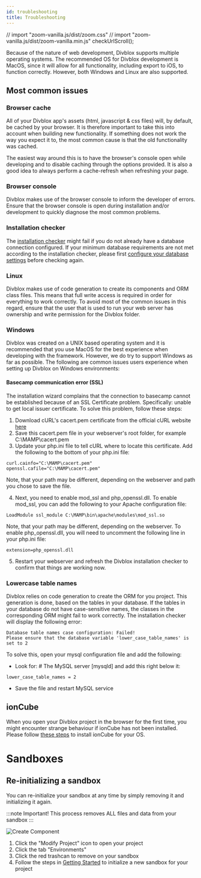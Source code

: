 ```yaml
---
id: troubleshooting
title: Troubleshooting
---
```


// import "zoom-vanilla.js/dist/zoom.css"
// import "zoom-vanilla.js/dist/zoom-vanilla.min.js"
checkUrlScroll();

Because of the nature of web development, Divblox supports multiple operating systems.
The recommended OS for Divblox development is MacOS, since it will allow for all functionality, including export
to iOS, to function correctly. However, both Windows and Linux are also supported.

## Most common issues

### Browser cache

All of your Divblox app's assets (html, javascript & css files) will, by default, be cached by your browser.
It is therefore important to take this into account when building new functionality. If something does not
work the way you expect it to, the most common cause is that the old functionality was cached.

The easiest way around this is to have the browser's console open while developing and to disable caching through the
options provided. It is also a good idea to always perform a cache-refresh when refreshing your page.

### Browser console

Divblox makes use of the browser console to inform the developer of errors. Ensure that the browser console is open during
installation and/or development to quickly diagnose the most common problems.

### Installation checker

The [installation checker](getting-started-3-from-scratch#installation-checker) might fail if you do not already have a database
connection configured. If your minimum database requirements are not met according to the installation checker, please first
[configure your database settings](getting-started-3-from-scratch) before checking again.

### Linux

Divblox makes use of code generation to create its components and ORM class files. This means that full write access is
required in order for everything to work correctly. To avoid most of the common issues in this regard, ensure that the user
that is used to run your web server has ownership and write permission for the Divblox folder.

### Windows

Divblox was created on a UNIX based operating system and it is recommended that you use MacOS for the best experience when developing with the framework. However, we do try to support Windows as far as possible. The following are common issues users experience when setting up Divblox on Windows environments:

#### Basecamp communication error (SSL)

The installation wizard complains that the connection to basecamp cannot be established because of an SSL Certificate problem. Specifically: unable to get local issuer certificate. To solve this problem, follow these steps:

1. Download cURL's cacert.pem certificate from the official cURL website [here](https://curl.haxx.se/docs/caextract.html)
2. Save this cacert.pem file in your webserver's root folder, for example C:\MAMP\cacert.pem
3. Update your php.ini file to tell cURL where to locate this certificate. Add the following to the bottom of your php.ini file:

```
curl.cainfo="C:\MAMP\cacert.pem"
openssl.cafile="C:\MAMP\cacert.pem"
```

Note, that your path may be different, depending on the webserver and path you chose to save the file.

4. Next, you need to enable mod_ssl and php_openssl.dll. To enable mod_ssl, you can add the following to your Apache configuration file:

```
LoadModule ssl_module C:\MAMP\bin\apache\modules\mod_ssl.so
```

Note, that your path may be different, depending on the webserver.
To enable php_openssl.dll, you will need to uncomment the following line in your php.ini file:

```
extension=php_openssl.dll
```

5. Restart your webserver and refresh the Divblox installation checker to confirm that things are working now.

### Lowercase table names

Divblox relies on code generation to create the ORM for you project. This generation is done, based on the tables in your database. If the tables in your database do not have case-sensitive names, the classes in the corresponding ORM might fail to work correctly. The installation checker will display the following error:

```
Database table names case configuration: Failed!
Please ensure that the database variable 'lower_case_table_names' is set to 2
```

To solve this, open your mysql configuration file and add the following:

-   Look for: # The MySQL server [mysqld] and add this right below it:

```
lower_case_table_names = 2
```

-   Save the file and restart MySQL service

## ionCube

When you open your Divblox project in the browser for the first time, you might encounter strange behaviour if ionCube
has not been installed. Please follow [these steps](https://www.ioncube.com/loaders.php) to install ionCube for your OS.

# Sandboxes

## Re-initializing a sandbox

You can re-initialize your sandbox at any time by simply removing it and initializing it again.

:::note
Important! This process removes ALL files and data from your sandbox
:::

<div className="text--center">
    <img data-action="zoom"  alt="Create Component" src={useBaseUrl('_troubleshooting-media/removing-sandbox.png')} />
</div>

1. Click the "Modify Project" icon to open your project
2. Click the tab "Environments"
3. Click the red trashcan to remove on your sandbox
4. Follow the steps in [Getting Started](getting-started-1-sandbox) to initialize a new sandbox for your project
